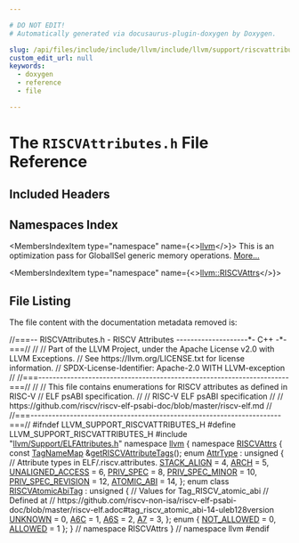 ```yaml
---

# DO NOT EDIT!
# Automatically generated via docusaurus-plugin-doxygen by Doxygen.

slug: /api/files/include/include/llvm/include/llvm/support/riscvattributes-h
custom_edit_url: null
keywords:
  - doxygen
  - reference
  - file

---
```





# The `RISCVAttributes.h` File Reference

<DoxygenPage pluginConfig={pluginConfig}>



## Included Headers

<IncludesList>
<IncludesListItem
  filePath="llvm/Support/ELFAttributes.h"
  permalink="/docs/api/files/include/include/llvm/include/llvm/support/elfattributes-h"
  isLocal="true" />
</IncludesList>

## Namespaces Index

<MembersIndex>

<MembersIndexItem
  type="namespace"
  name={<><a href="/docs/api/namespaces/llvm">llvm</a></>}>
This is an optimization pass for GlobalISel generic memory operations. <a href="/docs/api/namespaces/llvm/#details">More...</a>
</MembersIndexItem>

<MembersIndexItem
  type="namespace"
  name={<><a href="/docs/api/namespaces/llvm/riscvattrs">llvm::RISCVAttrs</a></>}>
</MembersIndexItem>

</MembersIndex>


## File Listing

The file content with the documentation metadata removed is:

<ProgramListing>

<Link id="l00001" /><CodeLine lineNumber="1"><Highlight kind="comment">//===-- RISCVAttributes.h - RISCV Attributes --------------------&#42;- C++ -&#42;-===//</Highlight><Highlight kind="normal"></Highlight></CodeLine>
<Link id="l00002" /><CodeLine lineNumber="2"><Highlight kind="normal"></Highlight><Highlight kind="comment">//</Highlight><Highlight kind="normal"></Highlight></CodeLine>
<Link id="l00003" /><CodeLine lineNumber="3"><Highlight kind="normal"></Highlight><Highlight kind="comment">// Part of the LLVM Project, under the Apache License v2.0 with LLVM Exceptions.</Highlight><Highlight kind="normal"></Highlight></CodeLine>
<Link id="l00004" /><CodeLine lineNumber="4"><Highlight kind="normal"></Highlight><Highlight kind="comment">// See https://llvm.org/LICENSE.txt for license information.</Highlight><Highlight kind="normal"></Highlight></CodeLine>
<Link id="l00005" /><CodeLine lineNumber="5"><Highlight kind="normal"></Highlight><Highlight kind="comment">// SPDX-License-Identifier: Apache-2.0 WITH LLVM-exception</Highlight><Highlight kind="normal"></Highlight></CodeLine>
<Link id="l00006" /><CodeLine lineNumber="6"><Highlight kind="normal"></Highlight><Highlight kind="comment">//</Highlight><Highlight kind="normal"></Highlight></CodeLine>
<Link id="l00007" /><CodeLine lineNumber="7"><Highlight kind="normal"></Highlight><Highlight kind="comment">//===----------------------------------------------------------------------===//</Highlight><Highlight kind="normal"></Highlight></CodeLine>
<Link id="l00008" /><CodeLine lineNumber="8"><Highlight kind="normal"></Highlight><Highlight kind="comment">//</Highlight><Highlight kind="normal"></Highlight></CodeLine>
<Link id="l00009" /><CodeLine lineNumber="9"><Highlight kind="normal"></Highlight><Highlight kind="comment">// This file contains enumerations for RISCV attributes as defined in RISC-V</Highlight><Highlight kind="normal"></Highlight></CodeLine>
<Link id="l00010" /><CodeLine lineNumber="10"><Highlight kind="normal"></Highlight><Highlight kind="comment">// ELF psABI specification.</Highlight><Highlight kind="normal"></Highlight></CodeLine>
<Link id="l00011" /><CodeLine lineNumber="11"><Highlight kind="normal"></Highlight><Highlight kind="comment">//</Highlight><Highlight kind="normal"></Highlight></CodeLine>
<Link id="l00012" /><CodeLine lineNumber="12"><Highlight kind="normal"></Highlight><Highlight kind="comment">// RISC-V ELF psABI specification</Highlight><Highlight kind="normal"></Highlight></CodeLine>
<Link id="l00013" /><CodeLine lineNumber="13"><Highlight kind="normal"></Highlight><Highlight kind="comment">//</Highlight><Highlight kind="normal"></Highlight></CodeLine>
<Link id="l00014" /><CodeLine lineNumber="14"><Highlight kind="normal"></Highlight><Highlight kind="comment">// https://github.com/riscv/riscv-elf-psabi-doc/blob/master/riscv-elf.md</Highlight><Highlight kind="normal"></Highlight></CodeLine>
<Link id="l00015" /><CodeLine lineNumber="15"><Highlight kind="normal"></Highlight><Highlight kind="comment">//</Highlight><Highlight kind="normal"></Highlight></CodeLine>
<Link id="l00016" /><CodeLine lineNumber="16"><Highlight kind="normal"></Highlight><Highlight kind="comment">//===----------------------------------------------------------------------===//</Highlight><Highlight kind="normal"></Highlight></CodeLine>
<Link id="l00017" /><CodeLine lineNumber="17"><Highlight kind="normal"></Highlight><Highlight kind="preprocessor">#ifndef LLVM&#95;SUPPORT&#95;RISCVATTRIBUTES&#95;H</Highlight><Highlight kind="normal"></Highlight></CodeLine>
<Link id="l00018" /><CodeLine lineNumber="18"><Highlight kind="normal"></Highlight><Highlight kind="preprocessor">#define LLVM&#95;SUPPORT&#95;RISCVATTRIBUTES&#95;H</Highlight><Highlight kind="normal"></Highlight></CodeLine>
<Link id="l00019" /><CodeLine lineNumber="19"><Highlight kind="normal"></Highlight></CodeLine>
<Link id="l00020" /><CodeLine lineNumber="20"><Highlight kind="normal"></Highlight><Highlight kind="preprocessor">#include &quot;<a href="/docs/api/files/include/include/llvm/include/llvm/support/elfattributes-h">llvm/Support/ELFAttributes.h</a>&quot;</Highlight><Highlight kind="normal"></Highlight></CodeLine>
<Link id="l00021" /><CodeLine lineNumber="21"><Highlight kind="normal"></Highlight></CodeLine>
<Link id="l00022" /><CodeLine lineNumber="22"><Highlight kind="normal"></Highlight><Highlight kind="keyword">namespace </Highlight><Highlight kind="normal"><a href="/docs/api/namespaces/llvm">llvm</a> &#123;</Highlight></CodeLine>
<Link id="l00023" /><CodeLine lineNumber="23" lineLink="/docs/api/namespaces/llvm/riscvattrs"><Highlight kind="normal"></Highlight><Highlight kind="keyword">namespace </Highlight><Highlight kind="normal"><a href="/docs/api/namespaces/llvm/riscvattrs">RISCVAttrs</a> &#123;</Highlight></CodeLine>
<Link id="l00024" /><CodeLine lineNumber="24"><Highlight kind="normal"></Highlight></CodeLine>
<Link id="l00025" /><CodeLine lineNumber="25"><Highlight kind="normal"></Highlight><Highlight kind="keyword">const</Highlight><Highlight kind="normal"> <a href="/docs/api/namespaces/llvm/#a8ba0ebd86185aea94f29ed853c4dd97f">TagNameMap</a> &amp;<a href="/docs/api/namespaces/llvm/riscvattrs/#ade418e22f04bef132f10c2f977406785">getRISCVAttributeTags</a>();</Highlight></CodeLine>
<Link id="l00026" /><CodeLine lineNumber="26"><Highlight kind="normal"></Highlight></CodeLine>
<Link id="l00027" /><CodeLine lineNumber="27" lineLink="/docs/api/namespaces/llvm/riscvattrs/#ac0e6d65dbd5acd98356e49a2ea9c4e72"><Highlight kind="normal"></Highlight><Highlight kind="keyword">enum</Highlight><Highlight kind="normal"> <a href="/docs/api/namespaces/llvm/riscvattrs/#ac0e6d65dbd5acd98356e49a2ea9c4e72">AttrType</a> : </Highlight><Highlight kind="keywordtype">unsigned</Highlight><Highlight kind="normal"> &#123;</Highlight></CodeLine>
<Link id="l00028" /><CodeLine lineNumber="28"><Highlight kind="normal">  </Highlight><Highlight kind="comment">// Attribute types in ELF/.riscv.attributes.</Highlight><Highlight kind="normal"></Highlight></CodeLine>
<Link id="l00029" /><CodeLine lineNumber="29" lineLink="/docs/api/namespaces/llvm/riscvattrs/#ac0e6d65dbd5acd98356e49a2ea9c4e72a35adc9b32c5d6aafb557089b94f65405"><Highlight kind="normal">  <a href="/docs/api/namespaces/llvm/riscvattrs/#ac0e6d65dbd5acd98356e49a2ea9c4e72a35adc9b32c5d6aafb557089b94f65405">STACK&#95;ALIGN</a> = 4,</Highlight></CodeLine>
<Link id="l00030" /><CodeLine lineNumber="30" lineLink="/docs/api/namespaces/llvm/riscvattrs/#ac0e6d65dbd5acd98356e49a2ea9c4e72a0100b4efc71f09c9d6a16d6f32ff9daa"><Highlight kind="normal">  <a href="/docs/api/namespaces/llvm/riscvattrs/#ac0e6d65dbd5acd98356e49a2ea9c4e72a0100b4efc71f09c9d6a16d6f32ff9daa">ARCH</a> = 5,</Highlight></CodeLine>
<Link id="l00031" /><CodeLine lineNumber="31" lineLink="/docs/api/namespaces/llvm/riscvattrs/#ac0e6d65dbd5acd98356e49a2ea9c4e72ace72d01296c55f4885fbdefb87892871"><Highlight kind="normal">  <a href="/docs/api/namespaces/llvm/riscvattrs/#ac0e6d65dbd5acd98356e49a2ea9c4e72ace72d01296c55f4885fbdefb87892871">UNALIGNED&#95;ACCESS</a> = 6,</Highlight></CodeLine>
<Link id="l00032" /><CodeLine lineNumber="32" lineLink="/docs/api/namespaces/llvm/riscvattrs/#ac0e6d65dbd5acd98356e49a2ea9c4e72a8f3410f163016d35c79393fb044ed47b"><Highlight kind="normal">  <a href="/docs/api/namespaces/llvm/riscvattrs/#ac0e6d65dbd5acd98356e49a2ea9c4e72a8f3410f163016d35c79393fb044ed47b">PRIV&#95;SPEC</a> = 8,</Highlight></CodeLine>
<Link id="l00033" /><CodeLine lineNumber="33" lineLink="/docs/api/namespaces/llvm/riscvattrs/#ac0e6d65dbd5acd98356e49a2ea9c4e72a042be5b3857670a0e3e0dace53a79601"><Highlight kind="normal">  <a href="/docs/api/namespaces/llvm/riscvattrs/#ac0e6d65dbd5acd98356e49a2ea9c4e72a042be5b3857670a0e3e0dace53a79601">PRIV&#95;SPEC&#95;MINOR</a> = 10,</Highlight></CodeLine>
<Link id="l00034" /><CodeLine lineNumber="34" lineLink="/docs/api/namespaces/llvm/riscvattrs/#ac0e6d65dbd5acd98356e49a2ea9c4e72af86ac73473544636443d9eb261b81911"><Highlight kind="normal">  <a href="/docs/api/namespaces/llvm/riscvattrs/#ac0e6d65dbd5acd98356e49a2ea9c4e72af86ac73473544636443d9eb261b81911">PRIV&#95;SPEC&#95;REVISION</a> = 12,</Highlight></CodeLine>
<Link id="l00035" /><CodeLine lineNumber="35" lineLink="/docs/api/namespaces/llvm/riscvattrs/#ac0e6d65dbd5acd98356e49a2ea9c4e72a4794d2bd27775559be203df4503d3880"><Highlight kind="normal">  <a href="/docs/api/namespaces/llvm/riscvattrs/#ac0e6d65dbd5acd98356e49a2ea9c4e72a4794d2bd27775559be203df4503d3880">ATOMIC&#95;ABI</a> = 14,</Highlight></CodeLine>
<Link id="l00036" /><CodeLine lineNumber="36"><Highlight kind="normal">&#125;;</Highlight></CodeLine>
<Link id="l00037" /><CodeLine lineNumber="37"><Highlight kind="normal"></Highlight></CodeLine>
<Link id="l00038" /><CodeLine lineNumber="38" lineLink="/docs/api/namespaces/llvm/riscvattrs/#a690f0d5292c1bf862c1ec8fb3126bacb"><Highlight kind="normal"></Highlight><Highlight kind="keyword">enum class</Highlight><Highlight kind="normal"> <a href="/docs/api/namespaces/llvm/riscvattrs/#a690f0d5292c1bf862c1ec8fb3126bacb">RISCVAtomicAbiTag</a> : </Highlight><Highlight kind="keywordtype">unsigned</Highlight><Highlight kind="normal"> &#123;</Highlight></CodeLine>
<Link id="l00039" /><CodeLine lineNumber="39"><Highlight kind="normal">  </Highlight><Highlight kind="comment">// Values for Tag&#95;RISCV&#95;atomic&#95;abi</Highlight><Highlight kind="normal"></Highlight></CodeLine>
<Link id="l00040" /><CodeLine lineNumber="40"><Highlight kind="normal">  </Highlight><Highlight kind="comment">// Defined at</Highlight><Highlight kind="normal"></Highlight></CodeLine>
<Link id="l00041" /><CodeLine lineNumber="41"><Highlight kind="normal">  </Highlight><Highlight kind="comment">// https://github.com/riscv-non-isa/riscv-elf-psabi-doc/blob/master/riscv-elf.adoc#tag&#95;riscv&#95;atomic&#95;abi-14-uleb128version</Highlight><Highlight kind="normal"></Highlight></CodeLine>
<Link id="l00042" /><CodeLine lineNumber="42" lineLink="/docs/api/namespaces/llvm/riscvattrs/#a690f0d5292c1bf862c1ec8fb3126bacba696b031073e74bf2cb98e5ef201d4aa3"><Highlight kind="normal">  <a href="/docs/api/namespaces/llvm/riscvattrs/#a690f0d5292c1bf862c1ec8fb3126bacba696b031073e74bf2cb98e5ef201d4aa3">UNKNOWN</a> = 0,</Highlight></CodeLine>
<Link id="l00043" /><CodeLine lineNumber="43" lineLink="/docs/api/namespaces/llvm/riscvattrs/#a690f0d5292c1bf862c1ec8fb3126bacba9214e1300943d45ef0124bc7ba9770c9"><Highlight kind="normal">  <a href="/docs/api/namespaces/llvm/riscvattrs/#a690f0d5292c1bf862c1ec8fb3126bacba9214e1300943d45ef0124bc7ba9770c9">A6C</a> = 1,</Highlight></CodeLine>
<Link id="l00044" /><CodeLine lineNumber="44" lineLink="/docs/api/namespaces/llvm/riscvattrs/#a690f0d5292c1bf862c1ec8fb3126bacba5e5e1c382c45b7ed86f9849450029595"><Highlight kind="normal">  <a href="/docs/api/namespaces/llvm/riscvattrs/#a690f0d5292c1bf862c1ec8fb3126bacba5e5e1c382c45b7ed86f9849450029595">A6S</a> = 2,</Highlight></CodeLine>
<Link id="l00045" /><CodeLine lineNumber="45" lineLink="/docs/api/namespaces/llvm/riscvattrs/#a690f0d5292c1bf862c1ec8fb3126bacbabe523bdcc111d8113eb54f747d89d4d7"><Highlight kind="normal">  <a href="/docs/api/namespaces/llvm/riscvattrs/#a690f0d5292c1bf862c1ec8fb3126bacbabe523bdcc111d8113eb54f747d89d4d7">A7</a> = 3,</Highlight></CodeLine>
<Link id="l00046" /><CodeLine lineNumber="46"><Highlight kind="normal">&#125;;</Highlight></CodeLine>
<Link id="l00047" /><CodeLine lineNumber="47"><Highlight kind="normal"></Highlight></CodeLine>
<Link id="l00048" /><CodeLine lineNumber="48" lineLink="/docs/api/namespaces/llvm/riscvattrs/#a72f4c1d0c8ae78a0d81513e5a49b29c3a68b684cc4c06d014569ef4a0befdf000"><Highlight kind="normal"></Highlight><Highlight kind="keyword">enum</Highlight><Highlight kind="normal"> &#123; <a href="/docs/api/namespaces/llvm/riscvattrs/#a72f4c1d0c8ae78a0d81513e5a49b29c3a4c0e47df5625119eac000e6c9a611c6c">NOT&#95;ALLOWED</a> = 0, <a href="/docs/api/namespaces/llvm/riscvattrs/#a72f4c1d0c8ae78a0d81513e5a49b29c3a68b684cc4c06d014569ef4a0befdf000">ALLOWED</a> = 1 &#125;;</Highlight></CodeLine>
<Link id="l00049" /><CodeLine lineNumber="49"><Highlight kind="normal"></Highlight></CodeLine>
<Link id="l00050" /><CodeLine lineNumber="50"><Highlight kind="normal">&#125; </Highlight><Highlight kind="comment">// namespace RISCVAttrs</Highlight><Highlight kind="normal"></Highlight></CodeLine>
<Link id="l00051" /><CodeLine lineNumber="51"><Highlight kind="normal">&#125; </Highlight><Highlight kind="comment">// namespace llvm</Highlight><Highlight kind="normal"></Highlight></CodeLine>
<Link id="l00052" /><CodeLine lineNumber="52"><Highlight kind="normal"></Highlight></CodeLine>
<Link id="l00053" /><CodeLine lineNumber="53"><Highlight kind="normal"></Highlight><Highlight kind="preprocessor">#endif</Highlight></CodeLine>

</ProgramListing>


</DoxygenPage>
